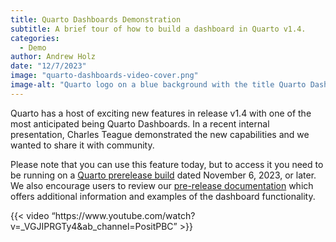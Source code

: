 ```yaml
---
title: Quarto Dashboards Demonstration
subtitle: A brief tour of how to build a dashboard in Quarto v1.4.
categories:
  - Demo
author: Andrew Holz
date: "12/7/2023"
image: "quarto-dashboards-video-cover.png"
image-alt: "Quarto logo on a blue background with the title Quarto Dashboards, Charles Teague and an abstract dashboard sketch"
---
```


Quarto has a host of exciting new features in release v1.4 with one of the most anticipated being Quarto Dashboards. In a recent internal presentation, Charles Teague demonstrated the new capabilities and we wanted to share it with community.

Please note that you can use this feature today, but to access it you need to be running on a [Quarto prerelease build](https://quarto.org/docs/download/prerelease.html) dated November 6, 2023, or later. We also encourage users to review our [pre-release documentation](https://quarto.org/docs/dashboards/) which offers additional information and examples of the dashboard functionality.

{{< video “https://www.youtube.com/watch?v=_VGJIPRGTy4&ab_channel=PositPBC” >}}
